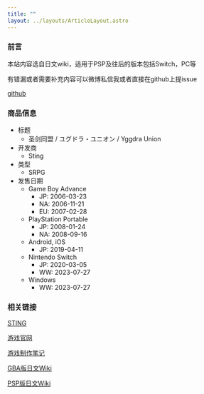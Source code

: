 ```yaml
---
title: ""
layout: ../layouts/ArticleLayout.astro
---
```

### 前言

本站内容选自日文wiki，适用于PSP及往后的版本包括Switch，PC等


有错漏或者需要补充内容可以微博私信我或者直接在github上提issue

[github](https://github.com/JewMoon/yggdraunion)


### 商品信息

- 标题
    - 圣剑同盟 / ユグドラ・ユニオン / Yggdra Union
- 开发商
    - Sting
- 类型
    - SRPG
- 发售日期
    - Game Boy Advance
        - JP: 2006-03-23
        - NA: 2006-11-21
        - EU: 2007-02-28
    - PlayStation Portable
        - JP: 2008-01-24
        - NA: 2008-09-16
    - Android, iOS
        - JP: 2019-04-11
    - Nintendo Switch
        - JP: 2020-03-05
        - WW: 2023-07-27
    - Windows
        - WW: 2023-07-27

### 相关链接

[STING](http://www.sting.co.jp/)

[游戏官网](https://www.sting.co.jp/yggdra_ios_android/)

[游戏制作笔记](http://blog5.fc2.com/jajanote/)

[GBA版日文Wiki](http://yggdra.heriet.info/)

[PSP版日文Wiki](https://heriet.github.io/yggdra-psp-wiki-book/)